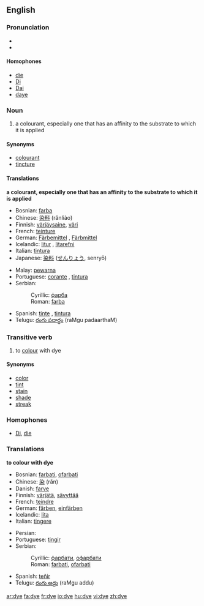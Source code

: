 ==English==
{{wikipedia}}

===Pronunciation===
*{{IPA|/daɪ/}}
*{{rhymes|aɪ}}

====Homophones====
*[[die]]
*[[Di]]
*[[Dai]]
*[[daye]]

===Noun===
{{en-noun|s|-}}
#a colourant, especially one that has an affinity to the substrate to which it is applied

====Synonyms====
*[[colourant]]
*[[tincture]]

====Translations====
'''a colourant, especially one that has an affinity to the substrate to which it is applied'''
{{top}}
*Bosnian: [[farba#Bosnian|farba]] {{f}}
*Chinese: [[染料]] (rǎnliào)
*Finnish: [[värjäysaine]], [[väri]]
*French: [[teinture]] {{f}}
*German: [[Färbemittel]] {{n}}, [[Färbmittel]] {{n}}
*Icelandic: [[litur]] {{m}}, [[litarefni]] {{n}}
*Italian: [[tintura]] {{f}}
*Japanese: [[染料]] ([[せんりょう]], senryō)
{{mid}}
*Malay: [[pewarna]]
*Portuguese: [[corante]] {{m}}, [[tintura]] {{f}}
*Serbian:
*:Cyrillic: [[фарба#Serbian|фарба]] {{f}}
*:Roman: [[farba#Serbian|farba]] {{f}}
*Spanish: [[tinte]] {{m}}, [[tintura]] {{f}}
*Telugu: [[రంగు పదార్థం]] (raMgu padaarthaM)
{{bottom}}

===Transitive verb===
{{en-verb|dyes|dyeing|dyed|dyed}}
#to [[colour]] with dye

====Synonyms====
*[[color]]
*[[tint]]
*[[stain]]
*[[shade]]
*[[streak]]

===Homophones===
*[[Di]], [[die]]

===Translations===
'''to colour with dye'''
{{top}}
*Bosnian: [[farbati#Bosnian|farbati]], [[ofarbati#Bosnian|ofarbati]]
*Chinese: [[染]] (rǎn)
*Danish: [[farve]]
*Finnish: [[värjätä]], [[sävyttää]]
*French: [[teindre]]
*German: [[färben]], [[einfärben]]
*Icelandic: [[lita]]
*Italian: [[tingere]]
{{mid}}
*Persian: {{FAchar|[[رنگ زنی]]}}
*Portuguese: [[tingir]]
*Serbian:
*:Cyrillic: [[фарбати#Serbian|фарбати]], [[офарбати#Serbian|офарбати]]
*:Roman: [[farbati#Serbian|farbati]], [[ofarbati#Serbian|ofarbati]]
*Spanish: [[teñir]]
*Telugu: [[రంగు అద్దు]] (raMgu addu)
{{bottom}}

[[ar:dye]]
[[fa:dye]]
[[fr:dye]]
[[io:dye]]
[[hu:dye]]
[[vi:dye]]
[[zh:dye]]